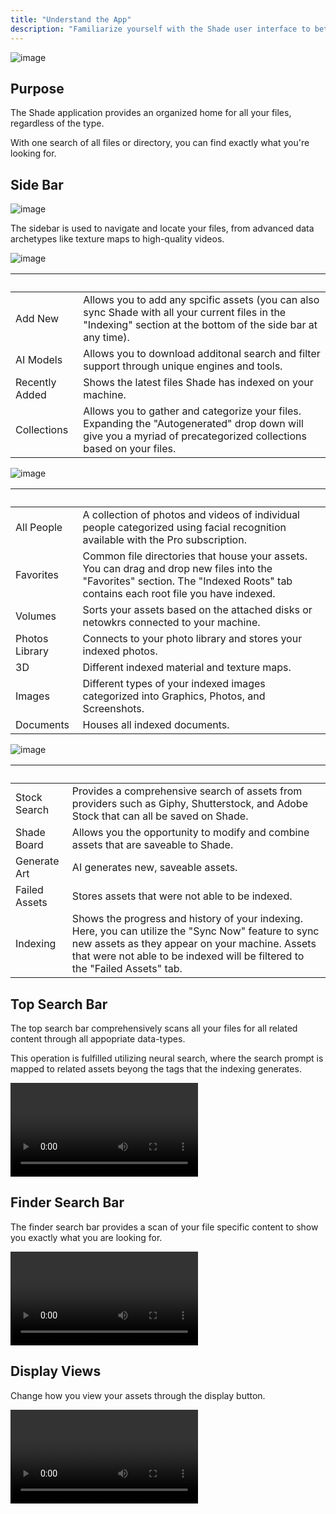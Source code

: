 ```yaml
---
title: "Understand the App"
description: "Familiarize yourself with the Shade user interface to better manage your work"
---
```


![image](homepage.png)

## Purpose

The Shade application provides an organized home for all your files, regardless of the type. 

With one search of all files or directory, you can find exactly what you're looking for.

## Side Bar

![image](sidebar.png)

The sidebar is used to navigate and locate your files, from advanced data archetypes like texture maps to high-quality videos.

![image](addnew.png)

| &nbsp;         | &nbsp;         |
| -------------- | -------------- |
| Add New  | Allows you to add any spcific assets (you can also sync Shade with all your current files in the "Indexing" section at the bottom of the side bar at any time).    |
| AI Models   | Allows you to download additonal search and filter support through unique engines and tools.   |
| Recently Added | Shows the latest files Shade has indexed on your machine.  |
| Collections   | Allows you to gather and categorize your files. Expanding the "Autogenerated" drop down will give you a myriad of precategorized collections based on your files.   |


![image](2ndbar.png)

| &nbsp;         | &nbsp;         |
| -------------- | -------------- |
| All People  | A collection of photos and videos of individual people categorized using facial recognition available with the Pro subscription.    |
| Favorites   | Common file directories that house your assets. You can drag and drop new files into the "Favorites" section. The "Indexed Roots" tab contains each root file you have indexed.    |
| Volumes | Sorts your assets based on the attached disks or netowkrs connected to your machine.  |
| Photos Library   | Connects to your photo library and stores your indexed photos.   |
| 3D   | Different indexed material and texture maps.   |
| Images   | Different types of your indexed images categorized into Graphics, Photos, and Screenshots.   |
| Documents  | Houses all indexed documents.   |


![image](4thbar.png)

| &nbsp;         | &nbsp;         |
| -------------- | -------------- |
| Stock Search  | Provides a comprehensive search of assets from providers such as Giphy, Shutterstock, and Adobe Stock that can all be saved on Shade.    |
| Shade Board   | Allows you the opportunity to modify and combine assets that are saveable to Shade.    |
| Generate Art | AI generates new, saveable assets.  |
| Failed Assets  |  Stores assets that were not able to be indexed.  |
| Indexing   | Shows the progress and history of your indexing. Here, you can utilize the "Sync Now" feature to sync new assets as they appear on your machine. Assets that were not able to be indexed will be filtered to the "Failed Assets" tab.   |

## Top Search Bar

The top search bar comprehensively scans all your files for all related content through all appopriate data-types. 

This operation is fulfilled utilizing neural search, where the search prompt is mapped to related assets beyong the tags that the indexing generates.

<video controls autoPlay>
  <source src="topsearchbarvid.mp4" type="video/mp4" />
  Your browser does not support the video tag.
</video>

## Finder Search Bar

The finder search bar provides a scan of your file specific content to show you exactly what you are looking for.

<video controls autoPlay>
  <source src="skylinevid.mp4" type="video/mp4" />
  Your browser does not support the video tag.
</video>

## Display Views

Change how you view your assets through the display button.

<video controls autoPlay>
  <source src="display.mp4" type="video/mp4" />
  Your browser does not support the video tag.
</video>





